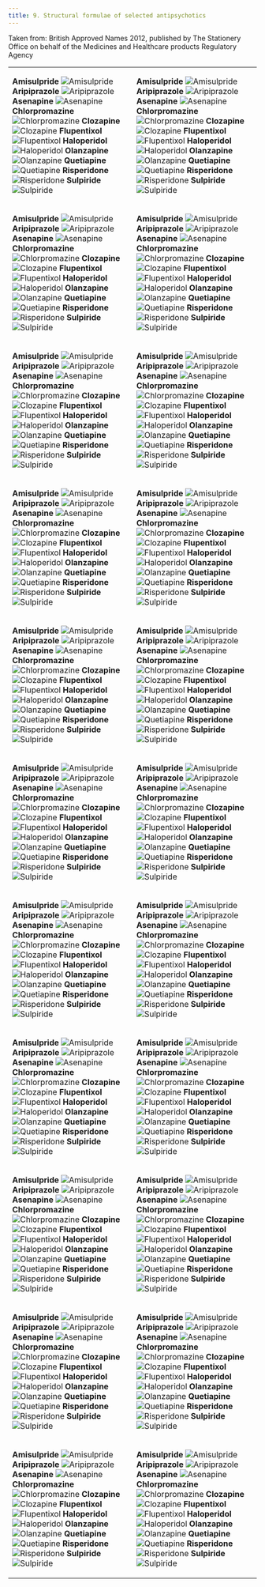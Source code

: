 ```yaml
---
title: 9. Structural formulae of selected antipsychotics
---
```



Taken from: British Approved Names 2012, published by The Stationery Office on behalf of the Medicines and Healthcare products Regulatory Agency



<table>
 <tr>
  <td>
   <p>
    <strong>
     Amisulpride
    </strong>
    <img alt="Amisulpride" src="../../assets/con185593.jpg"/>
    <strong>
     Aripiprazole
    </strong>
    <img alt="Aripiprazole" src="../../assets/con185594.jpg"/>
    <strong>
     Asenapine
    </strong>
    <img alt="Asenapine" src="../../assets/con185595.jpg"/>
    <strong>
     Chlorpromazine
    </strong>
    <img alt="Chlorpromazine" src="../../assets/con185596.jpg"/>
    <strong>
     Clozapine
    </strong>
    <img alt="Clozapine" src="../../assets/con185597.jpg"/>
    <strong>
     Flupentixol
    </strong>
    <img alt="Flupentixol" src="../../assets/con185598.jpg"/>
    <strong>
     Haloperidol
    </strong>
    <img alt="Haloperidol" src="../../assets/con185599.jpg"/>
    <strong>
     Olanzapine
    </strong>
    <img alt="Olanzapine" src="../../assets/con185600.jpg"/>
    <strong>
     Quetiapine
    </strong>
    <img alt="Quetiapine" src="../../assets/con185601.jpg"/>
    <strong>
     Risperidone
    </strong>
    <img alt="Risperidone" src="../../assets/con185602.jpg"/>
    <strong>
     Sulpiride
    </strong>
    <img alt="Sulpiride" src="../../assets/con185603.jpg"/>
   </p>
  </td>
  <td>
   <p>
    <strong>
     Amisulpride
    </strong>
    <img alt="Amisulpride" src="../../assets/con185593.jpg"/>
    <strong>
     Aripiprazole
    </strong>
    <img alt="Aripiprazole" src="../../assets/con185594.jpg"/>
    <strong>
     Asenapine
    </strong>
    <img alt="Asenapine" src="../../assets/con185595.jpg"/>
    <strong>
     Chlorpromazine
    </strong>
    <img alt="Chlorpromazine" src="../../assets/con185596.jpg"/>
    <strong>
     Clozapine
    </strong>
    <img alt="Clozapine" src="../../assets/con185597.jpg"/>
    <strong>
     Flupentixol
    </strong>
    <img alt="Flupentixol" src="../../assets/con185598.jpg"/>
    <strong>
     Haloperidol
    </strong>
    <img alt="Haloperidol" src="../../assets/con185599.jpg"/>
    <strong>
     Olanzapine
    </strong>
    <img alt="Olanzapine" src="../../assets/con185600.jpg"/>
    <strong>
     Quetiapine
    </strong>
    <img alt="Quetiapine" src="../../assets/con185601.jpg"/>
    <strong>
     Risperidone
    </strong>
    <img alt="Risperidone" src="../../assets/con185602.jpg"/>
    <strong>
     Sulpiride
    </strong>
    <img alt="Sulpiride" src="../../assets/con185603.jpg"/>
   </p>
  </td>
 </tr>
 <tr>
  <td>
   <p>
    <strong>
     Amisulpride
    </strong>
    <img alt="Amisulpride" src="../../assets/con185593.jpg"/>
    <strong>
     Aripiprazole
    </strong>
    <img alt="Aripiprazole" src="../../assets/con185594.jpg"/>
    <strong>
     Asenapine
    </strong>
    <img alt="Asenapine" src="../../assets/con185595.jpg"/>
    <strong>
     Chlorpromazine
    </strong>
    <img alt="Chlorpromazine" src="../../assets/con185596.jpg"/>
    <strong>
     Clozapine
    </strong>
    <img alt="Clozapine" src="../../assets/con185597.jpg"/>
    <strong>
     Flupentixol
    </strong>
    <img alt="Flupentixol" src="../../assets/con185598.jpg"/>
    <strong>
     Haloperidol
    </strong>
    <img alt="Haloperidol" src="../../assets/con185599.jpg"/>
    <strong>
     Olanzapine
    </strong>
    <img alt="Olanzapine" src="../../assets/con185600.jpg"/>
    <strong>
     Quetiapine
    </strong>
    <img alt="Quetiapine" src="../../assets/con185601.jpg"/>
    <strong>
     Risperidone
    </strong>
    <img alt="Risperidone" src="../../assets/con185602.jpg"/>
    <strong>
     Sulpiride
    </strong>
    <img alt="Sulpiride" src="../../assets/con185603.jpg"/>
   </p>
  </td>
  <td>
   <p>
    <strong>
     Amisulpride
    </strong>
    <img alt="Amisulpride" src="../../assets/con185593.jpg"/>
    <strong>
     Aripiprazole
    </strong>
    <img alt="Aripiprazole" src="../../assets/con185594.jpg"/>
    <strong>
     Asenapine
    </strong>
    <img alt="Asenapine" src="../../assets/con185595.jpg"/>
    <strong>
     Chlorpromazine
    </strong>
    <img alt="Chlorpromazine" src="../../assets/con185596.jpg"/>
    <strong>
     Clozapine
    </strong>
    <img alt="Clozapine" src="../../assets/con185597.jpg"/>
    <strong>
     Flupentixol
    </strong>
    <img alt="Flupentixol" src="../../assets/con185598.jpg"/>
    <strong>
     Haloperidol
    </strong>
    <img alt="Haloperidol" src="../../assets/con185599.jpg"/>
    <strong>
     Olanzapine
    </strong>
    <img alt="Olanzapine" src="../../assets/con185600.jpg"/>
    <strong>
     Quetiapine
    </strong>
    <img alt="Quetiapine" src="../../assets/con185601.jpg"/>
    <strong>
     Risperidone
    </strong>
    <img alt="Risperidone" src="../../assets/con185602.jpg"/>
    <strong>
     Sulpiride
    </strong>
    <img alt="Sulpiride" src="../../assets/con185603.jpg"/>
   </p>
  </td>
 </tr>
 <tr>
  <td>
   <p>
    <strong>
     Amisulpride
    </strong>
    <img alt="Amisulpride" src="../../assets/con185593.jpg"/>
    <strong>
     Aripiprazole
    </strong>
    <img alt="Aripiprazole" src="../../assets/con185594.jpg"/>
    <strong>
     Asenapine
    </strong>
    <img alt="Asenapine" src="../../assets/con185595.jpg"/>
    <strong>
     Chlorpromazine
    </strong>
    <img alt="Chlorpromazine" src="../../assets/con185596.jpg"/>
    <strong>
     Clozapine
    </strong>
    <img alt="Clozapine" src="../../assets/con185597.jpg"/>
    <strong>
     Flupentixol
    </strong>
    <img alt="Flupentixol" src="../../assets/con185598.jpg"/>
    <strong>
     Haloperidol
    </strong>
    <img alt="Haloperidol" src="../../assets/con185599.jpg"/>
    <strong>
     Olanzapine
    </strong>
    <img alt="Olanzapine" src="../../assets/con185600.jpg"/>
    <strong>
     Quetiapine
    </strong>
    <img alt="Quetiapine" src="../../assets/con185601.jpg"/>
    <strong>
     Risperidone
    </strong>
    <img alt="Risperidone" src="../../assets/con185602.jpg"/>
    <strong>
     Sulpiride
    </strong>
    <img alt="Sulpiride" src="../../assets/con185603.jpg"/>
   </p>
  </td>
  <td>
   <p>
    <strong>
     Amisulpride
    </strong>
    <img alt="Amisulpride" src="../../assets/con185593.jpg"/>
    <strong>
     Aripiprazole
    </strong>
    <img alt="Aripiprazole" src="../../assets/con185594.jpg"/>
    <strong>
     Asenapine
    </strong>
    <img alt="Asenapine" src="../../assets/con185595.jpg"/>
    <strong>
     Chlorpromazine
    </strong>
    <img alt="Chlorpromazine" src="../../assets/con185596.jpg"/>
    <strong>
     Clozapine
    </strong>
    <img alt="Clozapine" src="../../assets/con185597.jpg"/>
    <strong>
     Flupentixol
    </strong>
    <img alt="Flupentixol" src="../../assets/con185598.jpg"/>
    <strong>
     Haloperidol
    </strong>
    <img alt="Haloperidol" src="../../assets/con185599.jpg"/>
    <strong>
     Olanzapine
    </strong>
    <img alt="Olanzapine" src="../../assets/con185600.jpg"/>
    <strong>
     Quetiapine
    </strong>
    <img alt="Quetiapine" src="../../assets/con185601.jpg"/>
    <strong>
     Risperidone
    </strong>
    <img alt="Risperidone" src="../../assets/con185602.jpg"/>
    <strong>
     Sulpiride
    </strong>
    <img alt="Sulpiride" src="../../assets/con185603.jpg"/>
   </p>
  </td>
 </tr>
 <tr>
  <td>
   <p>
    <strong>
     Amisulpride
    </strong>
    <img alt="Amisulpride" src="../../assets/con185593.jpg"/>
    <strong>
     Aripiprazole
    </strong>
    <img alt="Aripiprazole" src="../../assets/con185594.jpg"/>
    <strong>
     Asenapine
    </strong>
    <img alt="Asenapine" src="../../assets/con185595.jpg"/>
    <strong>
     Chlorpromazine
    </strong>
    <img alt="Chlorpromazine" src="../../assets/con185596.jpg"/>
    <strong>
     Clozapine
    </strong>
    <img alt="Clozapine" src="../../assets/con185597.jpg"/>
    <strong>
     Flupentixol
    </strong>
    <img alt="Flupentixol" src="../../assets/con185598.jpg"/>
    <strong>
     Haloperidol
    </strong>
    <img alt="Haloperidol" src="../../assets/con185599.jpg"/>
    <strong>
     Olanzapine
    </strong>
    <img alt="Olanzapine" src="../../assets/con185600.jpg"/>
    <strong>
     Quetiapine
    </strong>
    <img alt="Quetiapine" src="../../assets/con185601.jpg"/>
    <strong>
     Risperidone
    </strong>
    <img alt="Risperidone" src="../../assets/con185602.jpg"/>
    <strong>
     Sulpiride
    </strong>
    <img alt="Sulpiride" src="../../assets/con185603.jpg"/>
   </p>
  </td>
  <td>
   <p>
    <strong>
     Amisulpride
    </strong>
    <img alt="Amisulpride" src="../../assets/con185593.jpg"/>
    <strong>
     Aripiprazole
    </strong>
    <img alt="Aripiprazole" src="../../assets/con185594.jpg"/>
    <strong>
     Asenapine
    </strong>
    <img alt="Asenapine" src="../../assets/con185595.jpg"/>
    <strong>
     Chlorpromazine
    </strong>
    <img alt="Chlorpromazine" src="../../assets/con185596.jpg"/>
    <strong>
     Clozapine
    </strong>
    <img alt="Clozapine" src="../../assets/con185597.jpg"/>
    <strong>
     Flupentixol
    </strong>
    <img alt="Flupentixol" src="../../assets/con185598.jpg"/>
    <strong>
     Haloperidol
    </strong>
    <img alt="Haloperidol" src="../../assets/con185599.jpg"/>
    <strong>
     Olanzapine
    </strong>
    <img alt="Olanzapine" src="../../assets/con185600.jpg"/>
    <strong>
     Quetiapine
    </strong>
    <img alt="Quetiapine" src="../../assets/con185601.jpg"/>
    <strong>
     Risperidone
    </strong>
    <img alt="Risperidone" src="../../assets/con185602.jpg"/>
    <strong>
     Sulpiride
    </strong>
    <img alt="Sulpiride" src="../../assets/con185603.jpg"/>
   </p>
  </td>
 </tr>
 <tr>
  <td>
   <p>
    <strong>
     Amisulpride
    </strong>
    <img alt="Amisulpride" src="../../assets/con185593.jpg"/>
    <strong>
     Aripiprazole
    </strong>
    <img alt="Aripiprazole" src="../../assets/con185594.jpg"/>
    <strong>
     Asenapine
    </strong>
    <img alt="Asenapine" src="../../assets/con185595.jpg"/>
    <strong>
     Chlorpromazine
    </strong>
    <img alt="Chlorpromazine" src="../../assets/con185596.jpg"/>
    <strong>
     Clozapine
    </strong>
    <img alt="Clozapine" src="../../assets/con185597.jpg"/>
    <strong>
     Flupentixol
    </strong>
    <img alt="Flupentixol" src="../../assets/con185598.jpg"/>
    <strong>
     Haloperidol
    </strong>
    <img alt="Haloperidol" src="../../assets/con185599.jpg"/>
    <strong>
     Olanzapine
    </strong>
    <img alt="Olanzapine" src="../../assets/con185600.jpg"/>
    <strong>
     Quetiapine
    </strong>
    <img alt="Quetiapine" src="../../assets/con185601.jpg"/>
    <strong>
     Risperidone
    </strong>
    <img alt="Risperidone" src="../../assets/con185602.jpg"/>
    <strong>
     Sulpiride
    </strong>
    <img alt="Sulpiride" src="../../assets/con185603.jpg"/>
   </p>
  </td>
  <td>
   <p>
    <strong>
     Amisulpride
    </strong>
    <img alt="Amisulpride" src="../../assets/con185593.jpg"/>
    <strong>
     Aripiprazole
    </strong>
    <img alt="Aripiprazole" src="../../assets/con185594.jpg"/>
    <strong>
     Asenapine
    </strong>
    <img alt="Asenapine" src="../../assets/con185595.jpg"/>
    <strong>
     Chlorpromazine
    </strong>
    <img alt="Chlorpromazine" src="../../assets/con185596.jpg"/>
    <strong>
     Clozapine
    </strong>
    <img alt="Clozapine" src="../../assets/con185597.jpg"/>
    <strong>
     Flupentixol
    </strong>
    <img alt="Flupentixol" src="../../assets/con185598.jpg"/>
    <strong>
     Haloperidol
    </strong>
    <img alt="Haloperidol" src="../../assets/con185599.jpg"/>
    <strong>
     Olanzapine
    </strong>
    <img alt="Olanzapine" src="../../assets/con185600.jpg"/>
    <strong>
     Quetiapine
    </strong>
    <img alt="Quetiapine" src="../../assets/con185601.jpg"/>
    <strong>
     Risperidone
    </strong>
    <img alt="Risperidone" src="../../assets/con185602.jpg"/>
    <strong>
     Sulpiride
    </strong>
    <img alt="Sulpiride" src="../../assets/con185603.jpg"/>
   </p>
  </td>
 </tr>
 <tr>
  <td>
   <p>
    <strong>
     Amisulpride
    </strong>
    <img alt="Amisulpride" src="../../assets/con185593.jpg"/>
    <strong>
     Aripiprazole
    </strong>
    <img alt="Aripiprazole" src="../../assets/con185594.jpg"/>
    <strong>
     Asenapine
    </strong>
    <img alt="Asenapine" src="../../assets/con185595.jpg"/>
    <strong>
     Chlorpromazine
    </strong>
    <img alt="Chlorpromazine" src="../../assets/con185596.jpg"/>
    <strong>
     Clozapine
    </strong>
    <img alt="Clozapine" src="../../assets/con185597.jpg"/>
    <strong>
     Flupentixol
    </strong>
    <img alt="Flupentixol" src="../../assets/con185598.jpg"/>
    <strong>
     Haloperidol
    </strong>
    <img alt="Haloperidol" src="../../assets/con185599.jpg"/>
    <strong>
     Olanzapine
    </strong>
    <img alt="Olanzapine" src="../../assets/con185600.jpg"/>
    <strong>
     Quetiapine
    </strong>
    <img alt="Quetiapine" src="../../assets/con185601.jpg"/>
    <strong>
     Risperidone
    </strong>
    <img alt="Risperidone" src="../../assets/con185602.jpg"/>
    <strong>
     Sulpiride
    </strong>
    <img alt="Sulpiride" src="../../assets/con185603.jpg"/>
   </p>
  </td>
  <td>
   <p>
    <strong>
     Amisulpride
    </strong>
    <img alt="Amisulpride" src="../../assets/con185593.jpg"/>
    <strong>
     Aripiprazole
    </strong>
    <img alt="Aripiprazole" src="../../assets/con185594.jpg"/>
    <strong>
     Asenapine
    </strong>
    <img alt="Asenapine" src="../../assets/con185595.jpg"/>
    <strong>
     Chlorpromazine
    </strong>
    <img alt="Chlorpromazine" src="../../assets/con185596.jpg"/>
    <strong>
     Clozapine
    </strong>
    <img alt="Clozapine" src="../../assets/con185597.jpg"/>
    <strong>
     Flupentixol
    </strong>
    <img alt="Flupentixol" src="../../assets/con185598.jpg"/>
    <strong>
     Haloperidol
    </strong>
    <img alt="Haloperidol" src="../../assets/con185599.jpg"/>
    <strong>
     Olanzapine
    </strong>
    <img alt="Olanzapine" src="../../assets/con185600.jpg"/>
    <strong>
     Quetiapine
    </strong>
    <img alt="Quetiapine" src="../../assets/con185601.jpg"/>
    <strong>
     Risperidone
    </strong>
    <img alt="Risperidone" src="../../assets/con185602.jpg"/>
    <strong>
     Sulpiride
    </strong>
    <img alt="Sulpiride" src="../../assets/con185603.jpg"/>
   </p>
  </td>
 </tr>
 <tr>
  <td>
   <p>
    <strong>
     Amisulpride
    </strong>
    <img alt="Amisulpride" src="../../assets/con185593.jpg"/>
    <strong>
     Aripiprazole
    </strong>
    <img alt="Aripiprazole" src="../../assets/con185594.jpg"/>
    <strong>
     Asenapine
    </strong>
    <img alt="Asenapine" src="../../assets/con185595.jpg"/>
    <strong>
     Chlorpromazine
    </strong>
    <img alt="Chlorpromazine" src="../../assets/con185596.jpg"/>
    <strong>
     Clozapine
    </strong>
    <img alt="Clozapine" src="../../assets/con185597.jpg"/>
    <strong>
     Flupentixol
    </strong>
    <img alt="Flupentixol" src="../../assets/con185598.jpg"/>
    <strong>
     Haloperidol
    </strong>
    <img alt="Haloperidol" src="../../assets/con185599.jpg"/>
    <strong>
     Olanzapine
    </strong>
    <img alt="Olanzapine" src="../../assets/con185600.jpg"/>
    <strong>
     Quetiapine
    </strong>
    <img alt="Quetiapine" src="../../assets/con185601.jpg"/>
    <strong>
     Risperidone
    </strong>
    <img alt="Risperidone" src="../../assets/con185602.jpg"/>
    <strong>
     Sulpiride
    </strong>
    <img alt="Sulpiride" src="../../assets/con185603.jpg"/>
   </p>
  </td>
  <td>
   <p>
    <strong>
     Amisulpride
    </strong>
    <img alt="Amisulpride" src="../../assets/con185593.jpg"/>
    <strong>
     Aripiprazole
    </strong>
    <img alt="Aripiprazole" src="../../assets/con185594.jpg"/>
    <strong>
     Asenapine
    </strong>
    <img alt="Asenapine" src="../../assets/con185595.jpg"/>
    <strong>
     Chlorpromazine
    </strong>
    <img alt="Chlorpromazine" src="../../assets/con185596.jpg"/>
    <strong>
     Clozapine
    </strong>
    <img alt="Clozapine" src="../../assets/con185597.jpg"/>
    <strong>
     Flupentixol
    </strong>
    <img alt="Flupentixol" src="../../assets/con185598.jpg"/>
    <strong>
     Haloperidol
    </strong>
    <img alt="Haloperidol" src="../../assets/con185599.jpg"/>
    <strong>
     Olanzapine
    </strong>
    <img alt="Olanzapine" src="../../assets/con185600.jpg"/>
    <strong>
     Quetiapine
    </strong>
    <img alt="Quetiapine" src="../../assets/con185601.jpg"/>
    <strong>
     Risperidone
    </strong>
    <img alt="Risperidone" src="../../assets/con185602.jpg"/>
    <strong>
     Sulpiride
    </strong>
    <img alt="Sulpiride" src="../../assets/con185603.jpg"/>
   </p>
  </td>
 </tr>
 <tr>
  <td>
   <p>
    <strong>
     Amisulpride
    </strong>
    <img alt="Amisulpride" src="../../assets/con185593.jpg"/>
    <strong>
     Aripiprazole
    </strong>
    <img alt="Aripiprazole" src="../../assets/con185594.jpg"/>
    <strong>
     Asenapine
    </strong>
    <img alt="Asenapine" src="../../assets/con185595.jpg"/>
    <strong>
     Chlorpromazine
    </strong>
    <img alt="Chlorpromazine" src="../../assets/con185596.jpg"/>
    <strong>
     Clozapine
    </strong>
    <img alt="Clozapine" src="../../assets/con185597.jpg"/>
    <strong>
     Flupentixol
    </strong>
    <img alt="Flupentixol" src="../../assets/con185598.jpg"/>
    <strong>
     Haloperidol
    </strong>
    <img alt="Haloperidol" src="../../assets/con185599.jpg"/>
    <strong>
     Olanzapine
    </strong>
    <img alt="Olanzapine" src="../../assets/con185600.jpg"/>
    <strong>
     Quetiapine
    </strong>
    <img alt="Quetiapine" src="../../assets/con185601.jpg"/>
    <strong>
     Risperidone
    </strong>
    <img alt="Risperidone" src="../../assets/con185602.jpg"/>
    <strong>
     Sulpiride
    </strong>
    <img alt="Sulpiride" src="../../assets/con185603.jpg"/>
   </p>
  </td>
  <td>
   <p>
    <strong>
     Amisulpride
    </strong>
    <img alt="Amisulpride" src="../../assets/con185593.jpg"/>
    <strong>
     Aripiprazole
    </strong>
    <img alt="Aripiprazole" src="../../assets/con185594.jpg"/>
    <strong>
     Asenapine
    </strong>
    <img alt="Asenapine" src="../../assets/con185595.jpg"/>
    <strong>
     Chlorpromazine
    </strong>
    <img alt="Chlorpromazine" src="../../assets/con185596.jpg"/>
    <strong>
     Clozapine
    </strong>
    <img alt="Clozapine" src="../../assets/con185597.jpg"/>
    <strong>
     Flupentixol
    </strong>
    <img alt="Flupentixol" src="../../assets/con185598.jpg"/>
    <strong>
     Haloperidol
    </strong>
    <img alt="Haloperidol" src="../../assets/con185599.jpg"/>
    <strong>
     Olanzapine
    </strong>
    <img alt="Olanzapine" src="../../assets/con185600.jpg"/>
    <strong>
     Quetiapine
    </strong>
    <img alt="Quetiapine" src="../../assets/con185601.jpg"/>
    <strong>
     Risperidone
    </strong>
    <img alt="Risperidone" src="../../assets/con185602.jpg"/>
    <strong>
     Sulpiride
    </strong>
    <img alt="Sulpiride" src="../../assets/con185603.jpg"/>
   </p>
  </td>
 </tr>
 <tr>
  <td>
   <p>
    <strong>
     Amisulpride
    </strong>
    <img alt="Amisulpride" src="../../assets/con185593.jpg"/>
    <strong>
     Aripiprazole
    </strong>
    <img alt="Aripiprazole" src="../../assets/con185594.jpg"/>
    <strong>
     Asenapine
    </strong>
    <img alt="Asenapine" src="../../assets/con185595.jpg"/>
    <strong>
     Chlorpromazine
    </strong>
    <img alt="Chlorpromazine" src="../../assets/con185596.jpg"/>
    <strong>
     Clozapine
    </strong>
    <img alt="Clozapine" src="../../assets/con185597.jpg"/>
    <strong>
     Flupentixol
    </strong>
    <img alt="Flupentixol" src="../../assets/con185598.jpg"/>
    <strong>
     Haloperidol
    </strong>
    <img alt="Haloperidol" src="../../assets/con185599.jpg"/>
    <strong>
     Olanzapine
    </strong>
    <img alt="Olanzapine" src="../../assets/con185600.jpg"/>
    <strong>
     Quetiapine
    </strong>
    <img alt="Quetiapine" src="../../assets/con185601.jpg"/>
    <strong>
     Risperidone
    </strong>
    <img alt="Risperidone" src="../../assets/con185602.jpg"/>
    <strong>
     Sulpiride
    </strong>
    <img alt="Sulpiride" src="../../assets/con185603.jpg"/>
   </p>
  </td>
  <td>
   <p>
    <strong>
     Amisulpride
    </strong>
    <img alt="Amisulpride" src="../../assets/con185593.jpg"/>
    <strong>
     Aripiprazole
    </strong>
    <img alt="Aripiprazole" src="../../assets/con185594.jpg"/>
    <strong>
     Asenapine
    </strong>
    <img alt="Asenapine" src="../../assets/con185595.jpg"/>
    <strong>
     Chlorpromazine
    </strong>
    <img alt="Chlorpromazine" src="../../assets/con185596.jpg"/>
    <strong>
     Clozapine
    </strong>
    <img alt="Clozapine" src="../../assets/con185597.jpg"/>
    <strong>
     Flupentixol
    </strong>
    <img alt="Flupentixol" src="../../assets/con185598.jpg"/>
    <strong>
     Haloperidol
    </strong>
    <img alt="Haloperidol" src="../../assets/con185599.jpg"/>
    <strong>
     Olanzapine
    </strong>
    <img alt="Olanzapine" src="../../assets/con185600.jpg"/>
    <strong>
     Quetiapine
    </strong>
    <img alt="Quetiapine" src="../../assets/con185601.jpg"/>
    <strong>
     Risperidone
    </strong>
    <img alt="Risperidone" src="../../assets/con185602.jpg"/>
    <strong>
     Sulpiride
    </strong>
    <img alt="Sulpiride" src="../../assets/con185603.jpg"/>
   </p>
  </td>
 </tr>
 <tr>
  <td>
   <p>
    <strong>
     Amisulpride
    </strong>
    <img alt="Amisulpride" src="../../assets/con185593.jpg"/>
    <strong>
     Aripiprazole
    </strong>
    <img alt="Aripiprazole" src="../../assets/con185594.jpg"/>
    <strong>
     Asenapine
    </strong>
    <img alt="Asenapine" src="../../assets/con185595.jpg"/>
    <strong>
     Chlorpromazine
    </strong>
    <img alt="Chlorpromazine" src="../../assets/con185596.jpg"/>
    <strong>
     Clozapine
    </strong>
    <img alt="Clozapine" src="../../assets/con185597.jpg"/>
    <strong>
     Flupentixol
    </strong>
    <img alt="Flupentixol" src="../../assets/con185598.jpg"/>
    <strong>
     Haloperidol
    </strong>
    <img alt="Haloperidol" src="../../assets/con185599.jpg"/>
    <strong>
     Olanzapine
    </strong>
    <img alt="Olanzapine" src="../../assets/con185600.jpg"/>
    <strong>
     Quetiapine
    </strong>
    <img alt="Quetiapine" src="../../assets/con185601.jpg"/>
    <strong>
     Risperidone
    </strong>
    <img alt="Risperidone" src="../../assets/con185602.jpg"/>
    <strong>
     Sulpiride
    </strong>
    <img alt="Sulpiride" src="../../assets/con185603.jpg"/>
   </p>
  </td>
  <td>
   <p>
    <strong>
     Amisulpride
    </strong>
    <img alt="Amisulpride" src="../../assets/con185593.jpg"/>
    <strong>
     Aripiprazole
    </strong>
    <img alt="Aripiprazole" src="../../assets/con185594.jpg"/>
    <strong>
     Asenapine
    </strong>
    <img alt="Asenapine" src="../../assets/con185595.jpg"/>
    <strong>
     Chlorpromazine
    </strong>
    <img alt="Chlorpromazine" src="../../assets/con185596.jpg"/>
    <strong>
     Clozapine
    </strong>
    <img alt="Clozapine" src="../../assets/con185597.jpg"/>
    <strong>
     Flupentixol
    </strong>
    <img alt="Flupentixol" src="../../assets/con185598.jpg"/>
    <strong>
     Haloperidol
    </strong>
    <img alt="Haloperidol" src="../../assets/con185599.jpg"/>
    <strong>
     Olanzapine
    </strong>
    <img alt="Olanzapine" src="../../assets/con185600.jpg"/>
    <strong>
     Quetiapine
    </strong>
    <img alt="Quetiapine" src="../../assets/con185601.jpg"/>
    <strong>
     Risperidone
    </strong>
    <img alt="Risperidone" src="../../assets/con185602.jpg"/>
    <strong>
     Sulpiride
    </strong>
    <img alt="Sulpiride" src="../../assets/con185603.jpg"/>
   </p>
  </td>
 </tr>
 <tr>
  <td>
   <p>
    <strong>
     Amisulpride
    </strong>
    <img alt="Amisulpride" src="../../assets/con185593.jpg"/>
    <strong>
     Aripiprazole
    </strong>
    <img alt="Aripiprazole" src="../../assets/con185594.jpg"/>
    <strong>
     Asenapine
    </strong>
    <img alt="Asenapine" src="../../assets/con185595.jpg"/>
    <strong>
     Chlorpromazine
    </strong>
    <img alt="Chlorpromazine" src="../../assets/con185596.jpg"/>
    <strong>
     Clozapine
    </strong>
    <img alt="Clozapine" src="../../assets/con185597.jpg"/>
    <strong>
     Flupentixol
    </strong>
    <img alt="Flupentixol" src="../../assets/con185598.jpg"/>
    <strong>
     Haloperidol
    </strong>
    <img alt="Haloperidol" src="../../assets/con185599.jpg"/>
    <strong>
     Olanzapine
    </strong>
    <img alt="Olanzapine" src="../../assets/con185600.jpg"/>
    <strong>
     Quetiapine
    </strong>
    <img alt="Quetiapine" src="../../assets/con185601.jpg"/>
    <strong>
     Risperidone
    </strong>
    <img alt="Risperidone" src="../../assets/con185602.jpg"/>
    <strong>
     Sulpiride
    </strong>
    <img alt="Sulpiride" src="../../assets/con185603.jpg"/>
   </p>
  </td>
  <td>
   <p>
    <strong>
     Amisulpride
    </strong>
    <img alt="Amisulpride" src="../../assets/con185593.jpg"/>
    <strong>
     Aripiprazole
    </strong>
    <img alt="Aripiprazole" src="../../assets/con185594.jpg"/>
    <strong>
     Asenapine
    </strong>
    <img alt="Asenapine" src="../../assets/con185595.jpg"/>
    <strong>
     Chlorpromazine
    </strong>
    <img alt="Chlorpromazine" src="../../assets/con185596.jpg"/>
    <strong>
     Clozapine
    </strong>
    <img alt="Clozapine" src="../../assets/con185597.jpg"/>
    <strong>
     Flupentixol
    </strong>
    <img alt="Flupentixol" src="../../assets/con185598.jpg"/>
    <strong>
     Haloperidol
    </strong>
    <img alt="Haloperidol" src="../../assets/con185599.jpg"/>
    <strong>
     Olanzapine
    </strong>
    <img alt="Olanzapine" src="../../assets/con185600.jpg"/>
    <strong>
     Quetiapine
    </strong>
    <img alt="Quetiapine" src="../../assets/con185601.jpg"/>
    <strong>
     Risperidone
    </strong>
    <img alt="Risperidone" src="../../assets/con185602.jpg"/>
    <strong>
     Sulpiride
    </strong>
    <img alt="Sulpiride" src="../../assets/con185603.jpg"/>
   </p>
  </td>
 </tr>
</table>

